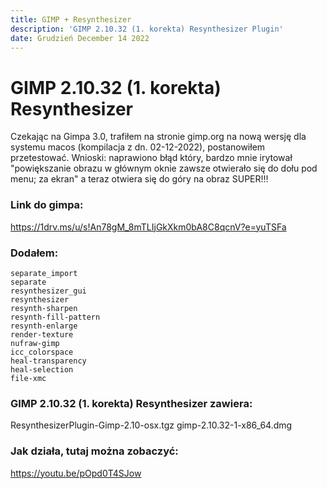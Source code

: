 ```yaml
---
title: GIMP + Resynthesizer
description: 'GIMP 2.10.32 (1. korekta) Resynthesizer Plugin'
date: Grudzień December 14 2022
---
```


# GIMP 2.10.32 (1. korekta) Resynthesizer

Czekając na Gimpa 3.0, trafiłem na stronie gimp.org na nową wersję dla systemu macos (kompilacja z dn. 02-12-2022), postanowiłem przetestować.
Wnioski: naprawiono błąd który, bardzo mnie irytował
"powiększanie obrazu w głównym oknie zawsze otwierało się do dołu pod menu; za ekran" a teraz otwiera się do góry na obraz SUPER!!!

### Link do gimpa:
https://1drv.ms/u/s!An78gM_8mTLIjGkXkm0bA8C8qcnV?e=yuTSFa

### Dodałem:

```
separate_import
separate
resynthesizer_gui
resynthesizer
resynth-sharpen
resynth-fill-pattern
resynth-enlarge
render-texture
nufraw-gimp
icc_colorspace
heal-transparency
heal-selection
file-xmc
```

### GIMP 2.10.32 (1. korekta) Resynthesizer zawiera:
ResynthesizerPlugin-Gimp-2.10-osx.tgz
gimp-2.10.32-1-x86_64.dmg

### Jak działa, tutaj można zobaczyć:
https://youtu.be/pOpd0T4SJow